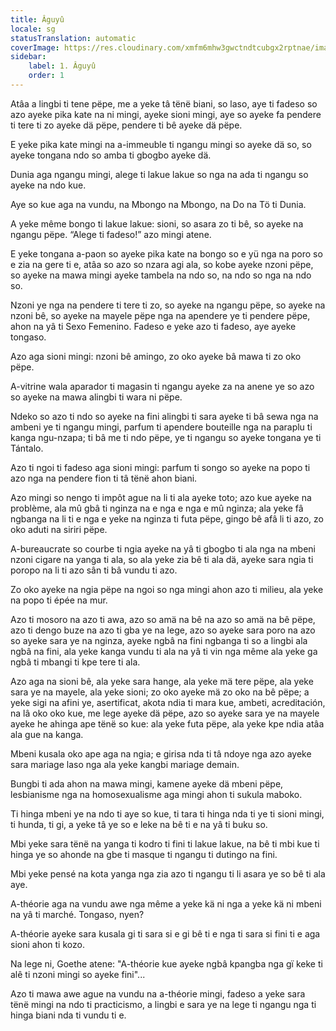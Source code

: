 ```yaml
---
title: Âguyû
locale: sg
statusTranslation: automatic
coverImage: https://res.cloudinary.com/xmfm6mhw3gwctndtcubgx2rptnae/image/upload/v1741354419/small_cover_la_gran_rebelion_28716e29d2.webp
sidebar:
    label: 1. Âguyû
    order: 1
---
```

Atâa a lingbi ti tene pëpe, me a yeke tâ tënë biani, so laso, aye ti fadeso so azo ayeke pika kate na ni mingi, ayeke sioni mingi, aye so ayeke fa pendere ti tere ti zo ayeke dä pëpe, pendere ti bê ayeke dä pëpe.

E yeke pika kate mingi na a-immeuble ti ngangu mingi so ayeke dä so, so ayeke tongana ndo so amba ti gbogbo ayeke dä.

Dunia aga ngangu mingi, alege ti lakue lakue so nga na ada ti ngangu so ayeke na ndo kue.

Aye so kue aga na vundu, na Mbongo na Mbongo, na Do na Tö ti Dunia.

A yeke même bongo ti lakue lakue: sioni, so asara zo ti bê, so ayeke na ngangu pëpe. “Alege ti fadeso!” azo mingi atene.

E yeke tongana a-paon so ayeke pika kate na bongo so e yü nga na poro so e zia na gere ti e, atâa so azo so nzara agi ala, so kobe ayeke nzoni pëpe, so ayeke na mawa mingi ayeke tambela na ndo so, na ndo so nga na ndo so.

Nzoni ye nga na pendere ti tere ti zo, so ayeke na ngangu pëpe, so ayeke na nzoni bê, so ayeke na mayele pëpe nga na apendere ye ti pendere pëpe, ahon na yâ ti Sexo Femenino. Fadeso e yeke azo ti fadeso, aye ayeke tongaso.

Azo aga sioni mingi: nzoni bê amingo, zo oko ayeke bâ mawa ti zo oko pëpe.

A-vitrine wala aparador ti magasin ti ngangu ayeke za na anene ye so azo so ayeke na mawa alingbi ti wara ni pëpe.

Ndeko so azo ti ndo so ayeke na fini alingbi ti sara ayeke ti bâ sewa nga na ambeni ye ti ngangu mingi, parfum ti apendere bouteille nga na paraplu ti kanga ngu-nzapa; ti bâ me ti ndo pëpe, ye ti ngangu so ayeke tongana ye ti Tántalo.

Azo ti ngoi ti fadeso aga sioni mingi: parfum ti songo so ayeke na popo ti azo nga na pendere fion ti tâ tënë ahon biani.

Azo mingi so nengo ti impôt ague na li ti ala ayeke toto; azo kue ayeke na problème, ala mû gbâ ti nginza na e nga e nga e mû nginza; ala yeke fâ ngbanga na li ti e nga e yeke na nginza ti futa pëpe, gingo bê afâ li ti azo, zo oko aduti na siriri pëpe.

A-bureaucrate so courbe ti ngia ayeke na yâ ti gbogbo ti ala nga na mbeni nzoni cigare na yanga ti ala, so ala yeke zia bê ti ala dä, ayeke sara ngia ti poropo na li ti azo sân ti bâ vundu ti azo.

Zo oko ayeke na ngia pëpe na ngoi so nga mingi ahon azo ti milieu, ala yeke na popo ti épée na mur.

Azo ti mosoro na azo ti awa, azo so amä na bê na azo so amä na bê pëpe, azo ti dengo buze na azo ti gba ye na lege, azo so ayeke sara poro na azo so ayeke sara ye na nginza, ayeke ngbâ na fini ngbanga ti so a lingbi ala ngbâ na fini, ala yeke kanga vundu ti ala na yâ ti vin nga même ala yeke ga ngbâ ti mbangi ti kpe tere ti ala.

Azo aga na sioni bê, ala yeke sara hange, ala yeke mä tere pëpe, ala yeke sara ye na mayele, ala yeke sioni; zo oko ayeke mä zo oko na bê pëpe; a yeke sigi na afini ye, asertificat, akota ndia ti mara kue, ambeti, acreditación, na lâ oko oko kue, me lege ayeke dä pëpe, azo so ayeke sara ye na mayele ayeke he ahinga ape tënë so kue: ala yeke futa pëpe, ala yeke kpe ndia atâa ala gue na kanga.

Mbeni kusala oko ape aga na ngia; e girisa nda ti tâ ndoye nga azo ayeke sara mariage laso nga ala yeke kangbi mariage demain.

Bungbi ti ada ahon na mawa mingi, kamene ayeke dä mbeni pëpe, lesbianisme nga na homosexualisme aga mingi ahon ti sukula maboko.

Ti hinga mbeni ye na ndo ti aye so kue, ti tara ti hinga nda ti ye ti sioni mingi, ti hunda, ti gi, a yeke tâ ye so e leke na bê ti e na yâ ti buku so.

Mbi yeke sara tënë na yanga ti kodro ti fini ti lakue lakue, na bê ti mbi kue ti hinga ye so ahonde na gbe ti masque ti ngangu ti dutingo na fini.

Mbi yeke pensé na kota yanga nga zia azo ti ngangu ti li asara ye so bê ti ala aye.

A-théorie aga na vundu awe nga même a yeke kä ni nga a yeke kä ni mbeni na yâ ti marché. Tongaso, nyen?

A-théorie ayeke sara kusala gi ti sara si e gi bê ti e nga ti sara si fini ti e aga sioni ahon ti kozo.

Na lege ni, Goethe atene: "A-théorie kue ayeke ngbâ kpangba nga gï keke ti alê ti nzoni mingi so ayeke fini"...

Azo ti mawa awe ague na vundu na a-théorie mingi, fadeso a yeke sara tënë mingi na ndo ti practicismo, a lingbi e sara ye na lege ti ngangu nga ti hinga biani nda ti vundu ti e.

